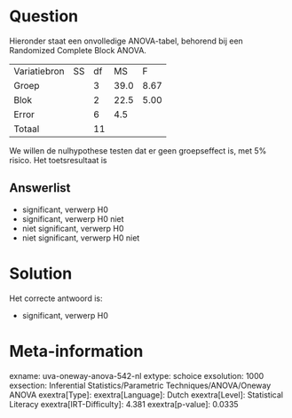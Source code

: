 Question
========

Hieronder staat een onvolledige ANOVA-tabel, behorend bij een Randomized
Complete Block ANOVA.

  -------------- ---- ---- ------ ------
  Variatiebron   SS   df   MS     F
  Groep               3    39.0   8.67
  Blok                2    22.5   5.00
  Error               6    4.5    
  Totaal              11          
  -------------- ---- ---- ------ ------

We willen de nulhypothese testen dat er geen groepseffect is, met 5%
risico. Het toetsresultaat is

Answerlist
----------

* significant, verwerp H0
* significant, verwerp H0 niet
* niet significant, verwerp H0
* niet significant, verwerp H0 niet

Solution
========

Het correcte antwoord is: 

* significant, verwerp H0

Meta-information
================
exname: uva-oneway-anova-542-nl
extype: schoice
exsolution: 1000
exsection: Inferential Statistics/Parametric Techniques/ANOVA/Oneway ANOVA
exextra[Type]: 
exextra[Language]: Dutch
exextra[Level]: Statistical Literacy
exextra[IRT-Difficulty]: 4.381
exextra[p-value]: 0.0335
